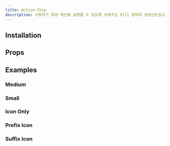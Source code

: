 ```yaml
---
title: Action Chip
description: 사용자가 특정 액션을 실행할 수 있도록 도와주는 Pill 형태의 컴포넌트입니다.
---
```


<ComponentExample name="action-chip-preview" />

## Installation

<Installation name="action-chip" />

## Props

<ReactTypeTable path="./registry/ui/action-chip.tsx" name="ActionChipProps" />

## Examples

### Medium

<ComponentExample name="action-chip-medium" />

### Small

<ComponentExample name="action-chip-small" />

### Icon Only

<ComponentExample name="action-chip-icon-only" />

### Prefix Icon

<ComponentExample name="action-chip-prefix-icon" />

### Suffix Icon

<ComponentExample name="action-chip-suffix-icon" />
